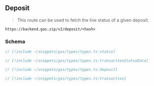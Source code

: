 ## Deposit

> This route can be used to fetch the live status of a given deposit.

`https://backend.gas.zip/v2/deposit/<hash>`

### Schema

```ts
// [!include ~/snippets/gas/types/types.ts:status]

// [!include ~/snippets/gas/types/types.ts:transactionStatusData]

// [!include ~/snippets/gas/types/types.ts:deposit]

// [!include ~/snippets/gas/types/types.ts:transaction]
```

